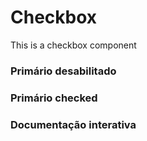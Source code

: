 

# Checkbox

This is a checkbox component

<Meta of={Story} />

### Primário desabilitado

<Canvas of={Story.PrimaryDeactive} />

### Primário checked

<Canvas of={Story.Primary} />

### Documentação interativa

<Primary />

<Controls />
